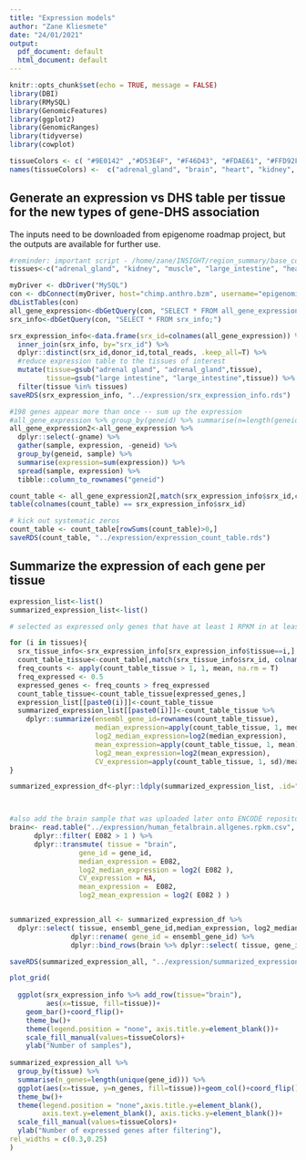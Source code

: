 ```yaml
---
title: "Expression models"
author: "Zane Kliesmete"
date: "24/01/2021"
output:
  pdf_document: default
  html_document: default
---
```


```r
knitr::opts_chunk$set(echo = TRUE, message = FALSE)
library(DBI)
library(RMySQL)
library(GenomicFeatures)
library(ggplot2)
library(GenomicRanges)
library(tidyverse)
library(cowplot)

tissueColors <- c( "#9E0142" ,"#D53E4F", "#F46D43", "#FDAE61", "#FFD92F" ,"#ABDDA4", "#66C2A5", "#3288BD", "#5E4FA2")
names(tissueColors) <-  c("adrenal_gland", "brain", "heart", "kidney", "large_intestine", "lung", "muscle", "stomach", "thymus")
```


## Generate an expression vs DHS table per tissue for the new types of gene-DHS association

The inputs need to be downloaded from epigenome roadmap project, but the outputs are available for further use.

```r
#reminder: important script - /home/zane/INSIGHT/region_summary/base_composition_script.R
tissues<-c("adrenal_gland", "kidney", "muscle", "large_intestine", "heart", "lung", "stomach", "thymus")

myDriver <- dbDriver("MySQL")
con <- dbConnect(myDriver, host="chimp.anthro.bzm", username="epigenomics", password="epigenomics", dbname="epigenomics")
dbListTables(con)
all_gene_expression<-dbGetQuery(con, "SELECT * FROM all_gene_expression;")
srx_info<-dbGetQuery(con, "SELECT * FROM srx_info;")

srx_expression_info<-data.frame(srx_id=colnames(all_gene_expression)) %>%
  inner_join(srx_info, by="srx_id") %>%
  dplyr::distinct(srx_id,donor_id,total_reads, .keep_all=T) %>% 
  #reduce expression table to the tissues of interest
  mutate(tissue=gsub("adrenal gland", "adrenal_gland",tissue),
         tissue=gsub("large intestine", "large_intestine",tissue)) %>%
  filter(tissue %in% tissues)
saveRDS(srx_expression_info, "../expression/srx_expression_info.rds")

#198 genes appear more than once -- sum up the expression
#all_gene_expression %>% group_by(geneid) %>% summarise(n=length(geneid)) %>% arrange %>% View
all_gene_expression2<-all_gene_expression %>%
  dplyr::select(-gname) %>%
  gather(sample, expression, -geneid) %>%
  group_by(geneid, sample) %>%
  summarise(expression=sum(expression)) %>%
  spread(sample, expression) %>%
  tibble::column_to_rownames("geneid")

count_table <- all_gene_expression2[,match(srx_expression_info$srx_id,colnames(all_gene_expression2))]
table(colnames(count_table) == srx_expression_info$srx_id)

# kick out systematic zeros
count_table <- count_table[rowSums(count_table)>0,]
saveRDS(count_table, "../expression/expression_count_table.rds")

```

## Summarize the expression of each gene per tissue

```r

expression_list<-list()
summarized_expression_list<-list()

# selected as expressed only genes that have at least 1 RPKM in at least 50% of the samples per tissue

for (i in tissues){
  srx_tissue_info<-srx_expression_info[srx_expression_info$tissue==i,]
  count_table_tissue<-count_table[,match(srx_tissue_info$srx_id, colnames(count_table))]
  freq_counts <- apply(count_table_tissue > 1, 1, mean, na.rm = T)
  freq_expressed <- 0.5
  expressed_genes <- freq_counts > freq_expressed
  count_table_tissue<-count_table_tissue[expressed_genes,]
  expression_list[[paste0(i)]]<-count_table_tissue
  summarized_expression_list[[paste0(i)]]<-count_table_tissue %>%
    dplyr::summarize(ensembl_gene_id=rownames(count_table_tissue),
                     median_expression=apply(count_table_tissue, 1, median),
                     log2_median_expression=log2(median_expression),
                     mean_expression=apply(count_table_tissue, 1, mean),
                     log2_mean_expression=log2(mean_expression), 
                     CV_expression=apply(count_table_tissue, 1, sd)/mean_expression)
}

summarized_expression_df<-plyr::ldply(summarized_expression_list, .id="tissue")



#also add the brain sample that was uploaded later onto ENCODE repositories
brain<- read.table("../expression/human_fetalbrain.allgenes.rpkm.csv", head=T, sep="\t") %>%
      dplyr::filter( E082 > 1 ) %>%
      dplyr::transmute( tissue = "brain",
                 gene_id = gene_id,
                 median_expression = E082,
                 log2_median_expression = log2( E082 ),
                 CV_expression = NA,
                 mean_expression =  E082,
                 log2_mean_expression = log2( E082 ) )


summarized_expression_all <- summarized_expression_df %>%
  dplyr::select( tissue, ensembl_gene_id,median_expression, log2_median_expression, mean_expression, log2_mean_expression, CV_expression) %>%
               dplyr::rename( gene_id = ensembl_gene_id) %>%
               dplyr::bind_rows(brain %>% dplyr::select( tissue, gene_id, log2_median_expression, mean_expression, log2_mean_expression, CV_expression))

saveRDS(summarized_expression_all, "../expression/summarized_expression_allTissues.rds")


```



```r


plot_grid(
  
  ggplot(srx_expression_info %>% add_row(tissue="brain"), 
         aes(x=tissue, fill=tissue))+
    geom_bar()+coord_flip()+
    theme_bw()+
    theme(legend.position = "none", axis.title.y=element_blank())+
    scale_fill_manual(values=tissueColors)+
    ylab("Number of samples"),
          
summarized_expression_all %>%
  group_by(tissue) %>%
  summarise(n_genes=length(unique(gene_id))) %>%
  ggplot(aes(x=tissue, y=n_genes, fill=tissue))+geom_col()+coord_flip()+
  theme_bw()+
  theme(legend.position = "none",axis.title.y=element_blank(),
        axis.text.y=element_blank(), axis.ticks.y=element_blank())+
  scale_fill_manual(values=tissueColors)+
  ylab("Number of expressed genes after filtering"),
rel_widths = c(0.3,0.25)
)

```


